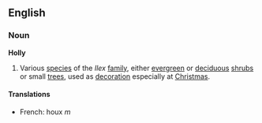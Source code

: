 ==English==
===Noun===
'''Holly'''
{{wikipedia}}
#Various [[species]] of the ''Ilex'' [[family]], either [[evergreen]] or [[deciduous]] [[shrub]]s or small [[tree]]s, used as [[decoration]] especially at [[Christmas]].
====Translations====
*French: houx ''m''